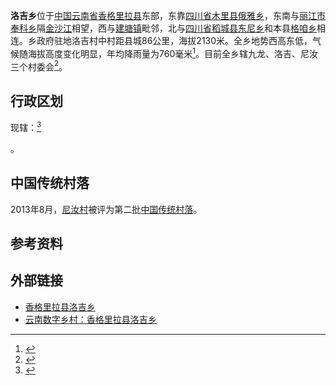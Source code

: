 {{中国乡级行政区|53/34/21/203/000
|行政区全称 = 洛吉乡
|景观照片文件名 = 
|景观照片描述 = 
|汉语拼音 =
|其他语言 = 
|其他语言名称 = 
|位置图文件名 = 
|位置图描述 = 
|自定义图片=
|上级行政区 = [[云南省|云南省]][[迪庆州|迪庆州]][[香格里拉县|香格里拉县]]
|行政区类别 = 乡
|行政区划 = 3
|村委会 = 3
|居委会 =
|建置时间 = 
|领导职位 = 
|领导名称 = 
|政府驻地 = 洛吉中村马家屋基
|毗邻 = 
|总面积 = 1041.15平方千米
|总人口 = 0.43万
|户籍人口 = 
|户籍人口年份 = 
|常住人口 = 
|常住人口年份 = 
|人口密度 = 
|GDP = 
|邮政编码 = 674409
|电话区号 = 887
|官方网站 = 
|网站名称 = 
}}
'''洛吉乡'''位于[[中国|中国]][[云南省|云南省]][[香格里拉县|香格里拉县]]东部，东靠[[四川省|四川省]][[木里县|木里县]][[俄雅乡|俄雅乡]]，东南与[[丽江市|丽江市]][[奉科乡|奉科乡]]隔[[金沙江|金沙江]]相望，西与[[建塘镇|建塘镇]]毗邻，北与[[四川省|四川省]][[稻城县|稻城县]][[东尼乡|东尼乡]]和本县[[格咱乡|格咱乡]]相连。乡政府驻地洛吉村中村距县城86公里，海拔2130米。全乡地势西高东低，气候随海拔高度变化明显，年均降雨量为760毫米<ref>{{cite web | language = zh-cn | publisher = 云南数字乡村| title =洛吉乡基本情况| url = http://www.ynszxc.gov.cn/szxc/model/ShowDocument.aspx?DepartmentId=920&id=1592017| date = 2007-11-26 | accessdate = 2011-09-27 }}</ref>。目前全乡辖九龙、洛吉、尼汝三个村委会<ref>{{cite web | language = zh-cn | publisher = 香格里拉县政府网站 | title = 香格里拉县行政区划 | url = http://www.shangri-la.gov.cn/wMcms_ReadNews.asp?NewsID=686 | date = 2008-08-06 | accessdate = 2011-09-27 }}{{dead link|date=2018年3月 |bot=InternetArchiveBot |fix-attempted=yes }}</ref>。

==行政区划==
现辖：<ref>{{PRC admin/ref sgc|53/34/21/203/000}}</ref>

{{PRC admin/children|53/34/21/203/000}}。

==中国传统村落==
2013年8月，[[尼汝村|尼汝村]]被评为第二批[[中国传统村落|中国传统村落]]。

==参考资料==
{{reflist}}

==外部链接==
*[http://www.ynf.gov.cn/canton_model1/default.aspx?departmentid=9662 香格里拉县洛吉乡]{{dead link|date=2018年3月 |bot=InternetArchiveBot |fix-attempted=yes }}
*[http://www.ynszxc.gov.cn/szxc/model/index.aspx?DepartmentId=920 云南数字乡村：香格里拉县洛吉乡]
{{PRC admin/navcat|53/34/21/203/000}}